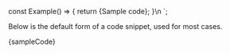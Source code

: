 
const Example() => {
	return <CodeSnippet type="markup" copy={false}>{Sample code}</CodeSnippet>;
}\n
`;

<Section contained={true} style={{ paddingTop: 0 }}>
	<p>Below is the default form of a code snippet, used for most cases.</p>
	<Preview wrapper={true}>
		<ColorPicker/>
	</Preview>
	<Snippet language="js">{sampleCode}</Snippet>
</Section>
